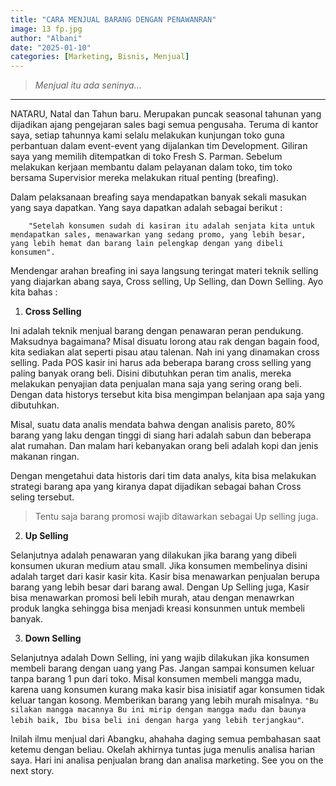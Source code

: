```yaml
---
title: "CARA MENJUAL BARANG DENGAN PENAWANRAN"
image: 13 fp.jpg
author: "Albani"
date: "2025-01-10"
categories: [Marketing, Bisnis, Menjual]
---
```

> *Menjual itu ada seninya...*

-------

NATARU, Natal dan Tahun baru. Merupakan puncak seasonal tahunan yang dijadikan ajang pengejaran sales bagi semua pengusaha. Teruma di kantor saya, setiap tahunnya kami selalu melakukan kunjungan toko guna perbantuan dalam event-event yang dijalankan tim Development. Giliran saya yang memilih ditempatkan di toko Fresh S. Parman. Sebelum melakukan kerjaan membantu dalam pelayanan dalam toko, tim toko bersama Supervisior mereka melakukan ritual penting (breafing).

Dalam pelaksanaan breafing saya mendapatkan banyak sekali masukan yang saya dapatkan. Yang saya dapatkan adalah sebagai berikut :
        
        "Setelah konsumen sudah di kasiran itu adalah senjata kita untuk mendapatkan sales, menawarkan yang sedang promo, yang lebih besar, yang lebih hemat dan barang lain pelengkap dengan yang dibeli konsumen".

Mendengar arahan breafing ini saya langsung teringat materi teknik selling yang diajarkan abang saya, Cross selling, Up Selling, dan Down Selling. Ayo kita bahas :

1. **Cross Selling**

Ini adalah teknik menjual barang dengan penawaran peran pendukung. Maksudnya bagaimana? Misal disuatu lorong atau rak dengan bagain food, kita sediakan alat seperti pisau atau talenan. Nah ini yang dinamakan cross selling. Pada POS kasir ini harus ada beberapa barang cross selling yang paling banyak orang beli. Disini dibutuhkan peran tim analis, mereka melakukan penyajian data penjualan mana saja yang sering orang beli. Dengan data historys tersebut kita bisa mengimpan belanjaan apa saja yang dibutuhkan. 

Misal, suatu data analis mendata bahwa dengan analisis pareto, 80% barang yang laku dengan tinggi di siang hari adalah sabun dan beberapa alat rumahan. Dan malam hari kebanyakan orang beli adalah kopi dan jenis makanan ringan.

Dengan mengetahui data historis dari tim data analys, kita bisa melakukan strategi barang apa yang kiranya dapat dijadikan sebagai bahan Cross seling tersebut.

> Tentu saja barang promosi wajib ditawarkan sebagai Up selling juga.

2. **Up Selling**

Selanjutnya adalah penawaran yang dilakukan jika barang yang dibeli konsumen ukuran medium atau small. Jika konsumen membelinya disini adalah target dari kasir kasir kita. Kasir bisa menawarkan penjualan berupa barang yang lebih besar dari barang awal. Dengan Up Selling juga, Kasir bisa menawarkan promosi beli lebih murah, atau dengan menawrkan produk langka sehingga bisa menjadi kreasi konsunmen untuk membeli banyak.

3. **Down Selling**

Selanjutnya adalah Down Selling, ini yang wajib dilakukan jika konsumen membeli barang dengan uang yang Pas. Jangan sampai konsumen keluar tanpa barang 1 pun dari toko. Misal konsumen membeli mangga madu, karena uang konsumen kurang maka kasir bisa inisiatif agar konsumen tidak keluar tangan kosong. Memberikan barang yang lebih murah misalnya. `"Bu silakan mangga macannya Bu ini mirip dengan mangga madu dan baunya lebih baik, Ibu bisa beli ini dengan harga yang lebih terjangkau"`.

Inilah ilmu menjual dari Abangku, ahahaha daging semua pembahasan saat ketemu dengan beliau. Okelah akhirnya tuntas juga menulis analisa harian saya. Hari ini analisa penjualan brang dan analisa marketing. See you on the next story.